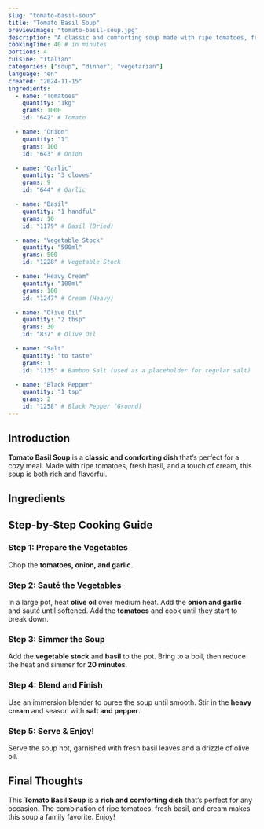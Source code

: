 ```yaml
---
slug: "tomato-basil-soup"
title: "Tomato Basil Soup"
previewImage: "tomato-basil-soup.jpg"
description: "A classic and comforting soup made with ripe tomatoes, fresh basil, and a touch of cream, perfect for a cozy meal."
cookingTime: 40 # in minutes
portions: 4
cuisine: "Italian"
categories: ["soup", "dinner", "vegetarian"]
language: "en"
created: "2024-11-15"
ingredients:
  - name: "Tomatoes"
    quantity: "1kg"
    grams: 1000
    id: "642" # Tomato

  - name: "Onion"
    quantity: "1"
    grams: 100
    id: "643" # Onion

  - name: "Garlic"
    quantity: "3 cloves"
    grams: 9
    id: "644" # Garlic

  - name: "Basil"
    quantity: "1 handful"
    grams: 10
    id: "1179" # Basil (Dried)

  - name: "Vegetable Stock"
    quantity: "500ml"
    grams: 500
    id: "1228" # Vegetable Stock

  - name: "Heavy Cream"
    quantity: "100ml"
    grams: 100
    id: "1247" # Cream (Heavy)

  - name: "Olive Oil"
    quantity: "2 tbsp"
    grams: 30
    id: "837" # Olive Oil

  - name: "Salt"
    quantity: "to taste"
    grams: 1
    id: "1135" # Bamboo Salt (used as a placeholder for regular salt)

  - name: "Black Pepper"
    quantity: "1 tsp"
    grams: 2
    id: "1258" # Black Pepper (Ground)
---
```



## Introduction

**Tomato Basil Soup** is a **classic and comforting dish** that’s perfect for a cozy meal. Made with ripe tomatoes, fresh basil, and a touch of cream, this soup is both rich and flavorful.

## Ingredients

<IngredientsList
  ingredients={frontmatter.ingredients}
  portions={frontmatter.portions}
/>

## Step-by-Step Cooking Guide

### Step 1: Prepare the Vegetables

Chop the **tomatoes, onion, and garlic**.

<CookingStep
  action="cutting-vegetables-tomato"
  alt="Chopping tomatoes and vegetables"
/>

### Step 2: Sauté the Vegetables

In a large pot, heat **olive oil** over medium heat. Add the **onion and garlic** and sauté until softened. Add the **tomatoes** and cook until they start to break down.

<CookingStep
  action="frying-pan-vegetables-tomato"
  alt="Sautéing tomatoes and onions in a pot"
/>

### Step 3: Simmer the Soup

Add the **vegetable stock** and **basil** to the pot. Bring to a boil, then reduce the heat and simmer for **20 minutes**.

<CookingStep
  action="stirring-soupPot-red-soup"
  alt="Simmering tomato soup in a pot"
/>

### Step 4: Blend and Finish

Use an immersion blender to puree the soup until smooth. Stir in the **heavy cream** and season with **salt and pepper**.

<CookingStep
  action="kitchenAppliances-hand-blender"
  alt="Blending tomato soup"
/>

### Step 5: Serve & Enjoy!

Serve the soup hot, garnished with fresh basil leaves and a drizzle of olive oil.

<CookingStep
  action="stirring-soupPot-red"
  alt="Serving tomato basil soup in a bowl"
/>

## Final Thoughts

This **Tomato Basil Soup** is a **rich and comforting dish** that’s perfect for any occasion. The combination of ripe tomatoes, fresh basil, and cream makes this soup a family favorite. Enjoy!

<NutritionFacts ingredients={frontmatter.ingredients} />
